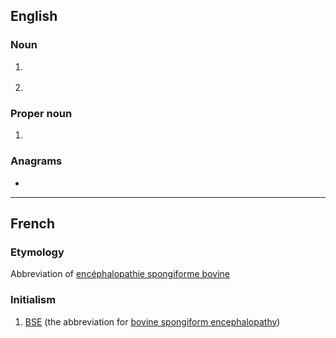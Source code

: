 ==English==

===Noun===
{{en-noun}}

# {{lb|en|beer}} {{initialism of|w:Extra special bitter|extra special bitter|lang=en}}
# {{lb|en|computing}} {{initialism of|enterprise service bus|lang=en}}

===Proper noun===
{{en-proper noun}}

# {{lb|en|Ireland}} {{initialism of|w:Electricity Supply Board|Electricity Supply Board|lang=en}}

===Anagrams===
* {{anagrams|en|a=bes|BES|BEs|BSE|EBs|EbS|SEB|SbE|Seb|bes}}

----

==French==

===Etymology===
Abbreviation of [[encéphalopathie spongiforme bovine]]

===Initialism===
{{rfc-header|Initialism}}
{{head|fr|initialism}}

# [[BSE]] (the abbreviation for [[bovine spongiform encephalopathy]])